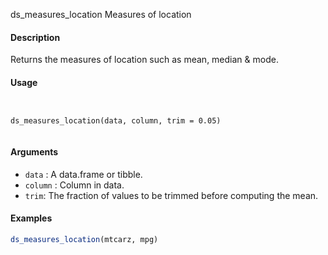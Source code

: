 
ds_measures_location Measures of location

#### Description 
 
Returns the measures of location such as mean, median & mode.

#### Usage 
<pre><code>

ds_measures_location(data, column, trim = 0.05)

</code></pre>
#### Arguments 
 
* ``data`` : A data.frame or tibble.
* ``column`` :  Column in data.
* ``trim``: The fraction of values to be trimmed before computing the mean.

#### Examples 
```r
ds_measures_location(mtcarz, mpg)
```
